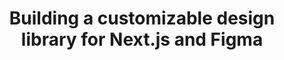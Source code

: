 ---
title: 'Building a customizable design library for Next.js and Figma'
publishedAt: '2024-04-08'
images:
  - '/images/projects/project-01/cover.jpg'
---